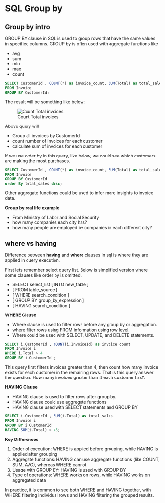 # SQL Group by


## Group by intro

GROUP BY clause in SQL is used to group rows that have the same values in specified columns. 
GROUP by is often used with aggregate functions like

- avg
- sum
- min
- max
- count

```sql
SELECT CustomerId , COUNT(*) as invoice_count, SUM(Total) as total_sales
FROM Invoice
GROUP BY CustomerId;
```

The result will be something like below:

![Count Total invoices](images/count-sum-invoices.png)


Above query will

- Group all invoices by CustomerId
- count number of invoices for each customer 
- calculate sum of invoices for each customer

If we use order by in this query, like below, we could see which customers are making the most purchases.

```sql
SELECT CustomerId , COUNT(*) as invoice_count, SUM(Total) as total_sales
FROM Invoice
GROUP BY CustomerId
order By total_sales desc; 
```

Other aggregate functions could be used to infer more insights to invoice data.




**Group by real life example**

- From Ministry of Labor and Social Security
- how many companies each city has?
- how many people are employed by companies in each different city?



## where vs having

Difference between **having** and **where** clauses in sql is where they are applied in query execution.

First lets remember select query list.
Below is simplified version where some clauses like order by is omitted.

- SELECT select_list [ INTO new_table ]
- [ FROM table_source ] 
- [ WHERE search_condition ]
- [ GROUP BY group_by_expression ]
- [ HAVING search_condition ]

**WHERE Clause**

- Where clause is used to filter rows before any group by or aggregation.
- where filter rows using FROM information using row level.
- Where could be used with SELECT, UPDATE, and DELETE statements.

```sql
SELECT i.CustomerId , COUNT(i.InvoiceId) as invoice_count
FROM Invoice i
WHERE i.Total > 4
GROUP BY i.CustomerId ;
```

This query first filters invoices greater than 4, then count how many invoice exists for each customer in the remaining rows.
That is this query answer the question: How many invoices greater than 4 each customer has?.



**HAVING Clause**

- HAVING clause is used to filter rows after group by.
- HAVING clause could use aggregate functions
- HAVING clause used with SELECT statements and GROUP BY.

```sql
SELECT i.CustomerId , SUM(i.Total) as total_sales
FROM Invoice i
GROUP BY i.CustomerId 
HAVING SUM(i.Total) > 45;
```

**Key Differences**

1. Order of execution: WHERE is applied before grouping, while HAVING is applied after grouping
2. Aggregate functions: HAVING can use aggregate functions (like COUNT, SUM, AVG), whereas WHERE cannot
3. Usage with GROUP BY: HAVING is  used with GROUP BY
4. Type of operations: WHERE works on rows, while HAVING works on aggregated data


In practice, it is common to see both WHERE and HAVING together, with WHERE filtering individual rows and HAVING filtering the grouped results.


